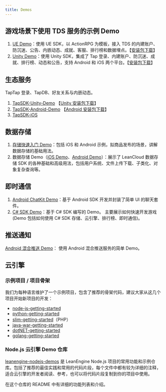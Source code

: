 ```yaml
---
title: Demos
---
```


## 游戏场景下使用 TDS 服务的示例 Demo

1. [UE Demo](https://github.com/taptap/TapSDK-UE-Demo)：使用 UE SDK，以 ActionRPG 为模板，接入 TDS 的内建账户、防沉迷、公告、内嵌动态、成就、客服、排行榜和数据埋点。【[安装包下载](https://github.com/taptap/TapSDK-UE-Demo/releases/tag/v1.1.0)】
2. [Unity Demo](https://github.com/taptap/TDS-Unity-Demo)：使用 Unity SDK，集成了 Tap 登录、内建账户、防沉迷、成就、排行榜、动态和公告，支持 Android 和 iOS 两个平台。【[安装包下载](https://github.com/taptap/TDS-Unity-Demo#%E6%B8%B8%E6%88%8F%E4%B8%8B%E8%BD%BD)】


## 生态服务

TapTap 登录、TapDB、好友关系与内嵌动态。

1. [TapSDK-Unity-Demo](https://github.com/taptap/TapSDK-Unity-Demo/tree/master)  【[Unity 安装包下载](https://lc-buhezimj.cn-e1.lcfile.com/5vWPDaveJBX5eHUj2d5noQy2PPPulILa/Tds_demo.apk)】
2. [TapSDK-Android-Demo](https://github.com/taptap/TapSDK-Android-Demo)  【[Android 安装包下载](https://lc-buhezimj.cn-e1.lcfile.com/T9J74rN9QRk2Xv4EEwVXysuwyD5rEjvW/tds_demo_android_3.24.0.apk)】
3. [TapSDK-iOS](https://github.com/TapTap/TapSDK-iOS)


## 数据存储

1. [存储快速入门 Demo](https://github.com/leancloud/StorageStarted)：包括 iOS 和 Android 示例，拟商品发布的场景，讲解数据存储的基础用法。
2. 数据存储 Demo（[iOS Demo](https://github.com/leancloud/LeanStorageDemo-iOS)、[Android Demo](https://github.com/leancloud/LeanStorageDemo-Android)）：展示了 LeanCloud 数据存储 SDK 的各种基础和高级用法，包括用户系统、文件上传下载、子类化、对象复杂查询等。

## 即时通信

1. [Android ChatKit Demo](https://github.com/leancloud/LeanCloudChatKit-Android)：基于 Android SDK 开发并封装了简单 UI 的聊天套件。
2. [C# SDK Demo](https://github.com/leancloud/CSharp-SDK-Unity-Demo)：基于 C# SDK 编写的 Demo。 主要展示如何快速开发游戏(Demo 包括如何使用 C# SDK 存储、云引擎、排行榜、即时通信)。

## 推送通知

[Android 混合推送 Demo](https://github.com/leancloud/mixpush-demos)： 使用 Android 混合推送服务的简单 Demo。

## 云引擎

### 示例项目 / 项目骨架

我们为每种语言维护了一个示例项目，包含了推荐的骨架代码，建议大家从这几个项目开始新项目的开发：

- [node-js-getting-started](https://github.com/leancloud/node-js-getting-started/)
- [python-getting-started](https://github.com/leancloud/python-getting-started)
- [slim-getting-started](https://github.com/leancloud/slim-getting-started)（PHP）
- [java-war-getting-started](https://github.com/leancloud/java-war-getting-started)
- [dotNET-getting-started](https://github.com/leancloud/dotNET-getting-started)
- [golang-getting-started](https://github.com/leancloud/golang-getting-started)

### Node.js 云引擎 Demo 仓库

[leanengine-nodejs-demos](https://github.com/leancloud/leanengine-nodejs-demos) 是 LeanEngine Node.js 项目的常用功能和示例仓库。包括了推荐的最佳实践和常用的代码片段，每个文件中都有较为详细的注释，适合云引擎的开发者阅读、参考，也可以将代码片段复制到你的项目中使用。

在这个仓库的 README 中有详细的功能列表和介绍。
